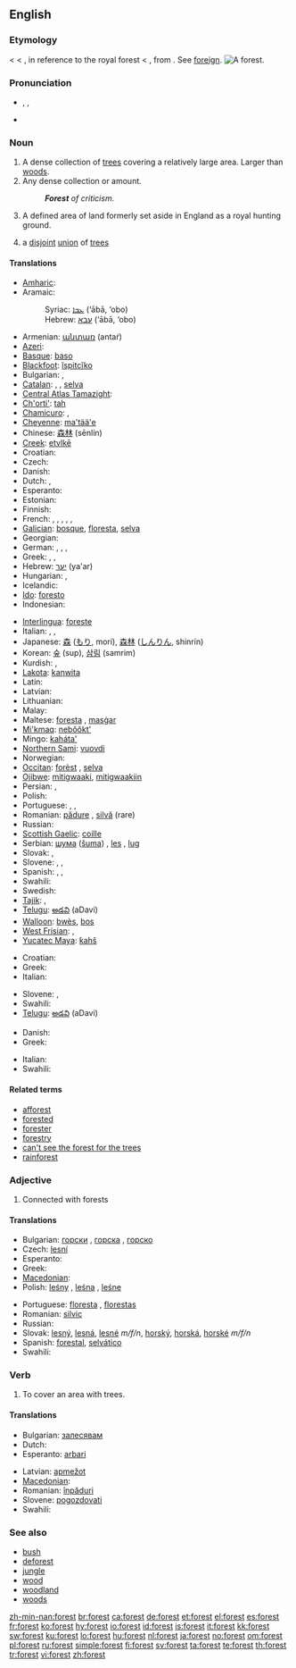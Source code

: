 ==English==
{{wikipedia}}

===Etymology===
{{etyl|enm}} < {{etyl|fro}} {{term|forest|lang=fro}} < {{LL.}} {{term|forestem silvam||the outside woods|lang=la}}, in reference to the royal forest < {{etyl|la}} {{term|foris||outside, out of doors|lang=la}}, from {{proto|Indo-European|dʰwer-}}. See [[foreign]].
{{commons}}
[[Image:Grib skov.jpg|thumb|right|A forest.]]

===Pronunciation===
* {{enPR|fŏrˈəst}}, {{IPA|/ˈfɒɹəst/}}, {{SAMPA|/"fQrIst/}}
* {{audio|en-us-forest.ogg|Audio (US)}}

===Noun===
{{en-noun}}

# A dense collection of [[tree]]s covering a relatively large area.  Larger than [[woods]].
# Any dense collection or amount.
#: '''''Forest''' of criticism.''
# A defined area of land formerly set aside in England as a royal hunting ground.
# {{graph theory}} a [[disjoint]] [[union]] of [[tree]]s

====Translations====
{{trans-top|dense collection of trees}}
* [[Amharic]]: {{tø|am|ጫካ|tr=č̣aka|sc=Ethi}}
* Aramaic:
*: Syriac: [[ܥܒܐ]] (‘ābā, ‘obo) {{m}}
*: Hebrew: [[עבא]] (‘ābā, ‘obo) {{m}}
* Armenian: [[անտառ]] (antaṙ)
* [[Azeri]]: {{t+|az|meşə|xs=Azeri}}
* [[Basque]]: [[baso]]
* [[Blackfoot]]: [[ĭspitcĭko]]
* Bulgarian: {{t+|bg|гора|f|tr=gora|sc=Cyrl}}, {{t+|bg|лес|m|tr=les|sc=Cyrl}}
* [[Catalan]]: {{t+|ca|bosc|m}}, {{t+|ca|forest|f}}, [[selva]]
* [[Central Atlas Tamazight]]: {{tø|tzm|ⵜⴰⴳⴰⵏⵜ|tr=tagant|sc=Tfng|f}}
* [[Ch'orti']]: [[tah]]
* [[Chamicuro]]: {{tø|ccc|is̈hujkulu}}, {{tø|ccc|machewa}}
* [[Cheyenne]]: [[ma'tää'e]]
* Chinese: [[森林]] (sēnlín)
* [[Creek]]: [[etvlkē]]
* Croatian: {{t-|hr|šuma|f}}
* Czech: {{t+|cs|les|m}}
* Danish: {{t-|da|skov|c}}
* Dutch: {{t+|nl|woud|n}}, {{t+|nl|bos|n}}
* Esperanto: {{t-|eo|arbaro|xs=Esperanto}}
* Estonian: {{t+|et|mets}}
* Finnish: {{t+|fi|metsä}}
* French: {{t+|fr|forêt|f}}, {{t+|fr|brousse}}, {{t+|fr|sylve}}, {{t+|fr|bois}}, {{t+|fr|boqueteau}}, {{t+|fr|bosquet}}
* [[Galician]]: [[bosque]], [[floresta]], [[selva]]
* Georgian: {{t-|ka|ტყე|tr=tqe|sc=Geor|xs=Georgian}}
* German: {{t+|de|Wald|m}}, {{t+|de|Forst}}, {{t|de|Gehölz|n}}, {{t+|de|Hain}}
* Greek: {{t+|el|δάσος|n|tr=ðásos|sc=Grek}}, {{t|el|δρυμός|m|tr=ðrimós|sc=Grek}}, {{t|el|άλσος|n|tr=álsos|sc=Grek}}
* Hebrew: [[יער]] (ya'ar) {{m}}
* Hungarian: {{t+|hu|erdő}}, {{t+|hu|erdőség}}
* Icelandic: {{t+|is|skógur}}
* [[Ido]]: [[foresto]]
* Indonesian: {{t+|id|hutan|xs=Indonesian}}
{{trans-mid}}
* [[Interlingua]]: [[foreste]]
* Italian: {{t+|it|foresta|f}}, {{t+|it|bosco}}, {{t+|it|selva}}
* Japanese: [[森]] ([[もり]], morí), [[森林]] ([[しんりん]], shinrín)
* Korean: [[숲]] (sup), [[삼림]] (samrim)
* Kurdish: {{ku-Arab|[[بێشه‌ڵان]]}}, {{ku-Arab|[[دارستان]]}}
* [[Lakota]]: [[kaƞwita]]
* Latin: {{t+|la|silva|f}}
* Latvian: {{t+|lv|mežs|m|xs=Latvian}}
* Lithuanian: {{t+|lt|miškas|xs=Lithuanian}}
* Malay: {{t+|ms|hutan|xs=Malay}}
* Maltese: [[foresta]] {{f}}, [[masġar]] {{m}}
* [[Mi'kmaq]]: [[nebŏŏkt']]
* Mingo: [[kaháta']]
* [[Northern Sami]]: [[vuovdi]]
* Norwegian: {{t+|no|skog|m}}
* [[Occitan]]: [[forèst]] {{f}}, [[selva]] {{f}}
* [[Ojibwe]]: [[mitigwaaki]], [[mitigwaakiin]] {{p}}
* Persian: {{t|fa|بیشه|tr=biše|sc=fa-Arab}},  {{t|fa|جنگل|tr=jangal|sc=fa-Arab}}
* Polish: {{t+|pl|las|m}}
* Portuguese: {{t+|pt|floresta|f}}, {{t+|pt|selva}}, {{t+|pt|bosque}}
* Romanian: [[pădure]] {{f}}, [[silvă]] (rare) {{f}}
* Russian: {{t+|ru|лес|m|tr=les|sc=Cyrl}}
* [[Scottish Gaelic]]: [[coille]] {{f}}
* Serbian: [[шума]] ([[šuma]]) {{f}}, [[les]] {{m}}, [[lug]] {{m}}
* Slovak: {{t-|sk|les|m}}, {{t-|sk|hora|f}}
* Slovene: {{t+|sl|gozd|m}}, {{t+|sl|les|m}}, {{t-|sl|hosta|f}}
* Spanish: {{t+|es|bosque|m}}, {{t-|es|floresta|f}}, {{t+|es|selva}}
* Swahili: {{t+|sw|msitu|xs=Swahili}}
* Swedish: {{t+|sv|skog}}
* [[Tajik]]: {{t|tg|беша|tr=beša|sc=Cyrl}},  {{t|tg|ҷангал|tr=jangal|sc=Cyrl}}
* [[Telugu]]: [[అడవి]] (aDavi)
* [[Walloon]]: [[bwès]], [[bos]]
* [[West Frisian]]: {{t-|fy|bosk|n|xs=West Frisian}}, {{t-|fy|wâld|n|xs=West Frisian}}
* [[Yucatec Maya]]: [[ƙahš]]
{{trans-bottom}}

{{trans-top|any dense collection}}
* Croatian: {{t-|hr|šuma|f}}
* Greek: {{t|el|δάσος|n|tr=ðásos|sc=Grek}}
* Italian: {{t|it|foresta|f}}
{{trans-mid}}
* Slovene: {{t+|sl|gozd|m}}, {{t+|sl|slap|m}}
* Swahili: {{t|sw|msitu}}
* [[Telugu]]: [[అడవి]] (aDavi)
{{trans-bottom}}

{{trans-top|graph theory: union of trees}}
* Danish: {{t-|da|skov|c}}
* Greek: {{t|el|δάσος|n|tr=ðásos|sc=Grek}}
{{trans-mid}}
* Italian: {{t|it|foresta}}
* Swahili: {{t|sw|msitu}}
{{trans-bottom}}

====Related terms====
* [[afforest]]
* [[forested]]
* [[forester]]
* [[forestry]]
* [[can't see the forest for the trees]]
* [[rainforest]]

===Adjective===
{{infl|en|adjective}}

# Connected with forests
<!-- isn't this another case of a noun used as modifier? -->
<!-- Seems to be -- why is this listed as an adjective? -->

====Translations====
{{trans-top|connected with forests}}
* Bulgarian: [[горски]] {{m|p}}, [[горска]] {{f}}, [[горско]] {{n}}
* Czech: [[lesní]] {{m}}
* Esperanto: {{t-|eo|arbara|xs=Esperanto}}
* Greek: {{t+|el|δασονομικός|tr=dasonomikós|sc=Grek}}
* [[Macedonian]]: {{t|mk|шумски|m|tr=šúmski|sc=Cyrl}}
* Polish: [[leśny]] {{m}}, [[leśna]] {{f}}, [[leśne]] {{n}}
{{trans-mid}}
* Portuguese: [[floresta]] {{f}}, [[florestas]] {{p}}
* Romanian: [[silvic]]
* Russian: {{t+|ru|лесной|tr=lesnój|sc=Cyrl}}
* Slovak: [[lesný]], [[lesná]], [[lesné]] ''m/f/n'', [[horský]], [[horská]], [[horské]] ''m/f/n''
* Spanish: [[forestal]], [[selvático]]
* Swahili: {{t|sw|msitu}}
{{trans-bottom}}

===Verb===
{{en-verb}}

# {{transitive}} To cover an area with trees.

====Translations====
{{trans-top|to cover an area with trees}}
* Bulgarian: [[залесявам]]
* Dutch: {{t-|nl|bebossen}}
* Esperanto: [[arbari]]
{{trans-mid}}
* Latvian: [[apmežot]]
* [[Macedonian]]: {{t|mk|пошумува|tr=pošúmuva|sc=Cyrl}}
* Romanian: [[înpăduri]]
* Slovene: [[pogozdovati]]
* Swahili: {{t|sw|msitu}}
{{trans-bottom}}

===See also===
* [[bush]]
* [[deforest]]
* [[jungle]]
* [[wood]]
* [[woodland]]
* [[woods]]

[[zh-min-nan:forest]]
[[br:forest]]
[[ca:forest]]
[[de:forest]]
[[et:forest]]
[[el:forest]]
[[es:forest]]
[[fr:forest]]
[[ko:forest]]
[[hy:forest]]
[[io:forest]]
[[id:forest]]
[[is:forest]]
[[it:forest]]
[[kk:forest]]
[[sw:forest]]
[[ku:forest]]
[[lo:forest]]
[[hu:forest]]
[[nl:forest]]
[[ja:forest]]
[[no:forest]]
[[om:forest]]
[[pl:forest]]
[[ru:forest]]
[[simple:forest]]
[[fi:forest]]
[[sv:forest]]
[[ta:forest]]
[[te:forest]]
[[th:forest]]
[[tr:forest]]
[[vi:forest]]
[[zh:forest]]